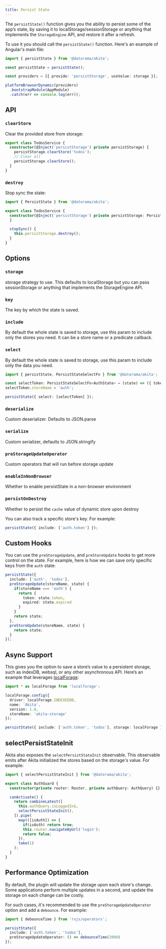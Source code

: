 ```yaml
---
title: Persist State
---
```


The `persistState()` function gives you the ability to persist some of the app’s state, by saving it to localStorage/sessionStorage or anything that implements the `StorageEngine` API, and restore it after a refresh.

To use it you should call the `persistState()` function. Here's an example of Angular's main file:

```ts title="main.ts"
import { persistState } from '@datorama/akita';

const persistState = persistState();

const providers = [{ provide: 'persistStorage', useValue: storage }];

platformBrowserDynamic(providers)
  .bootstrapModule(AppModule)
  .catch(err => console.log(err));
```

## API
### `clearStore`
Clear the provided store from storage:

```ts
export class TodosService {
  constructor(@Inject('persistStorage') private persistStorage) {
    persistStorage.clearStore('todos');
    // Clear all
    persistStorage.clearStore();
  }
}
```

### `destroy`
Stop sync the state:

```ts
import { PersistState } from '@datorama/akita';

export class TodosService {
  constructor(@Inject('persistStorage') private persistStorage: PersistState) {
  }

  stopSync() {
    this.persistStorage.destroy();
  }
}
```

## Options
### `storage`
storage strategy to use. This defaults to localStorage but you can pass sessionStorage or anything that implements the StorageEngine API.

### `key`
The key by which the state is saved.

### `include`
By default the whole state is saved to storage, use this param to include only the stores you need. It can be a store name or a predicate callback.

### `select`
By default the whole state is saved to storage, use this param to include only the data you need.

```ts
import { persistState, PersistStateSelectFn } from '@datorama/akita';

const selectToken: PersistStateSelectFn<AuthState> = (state) => ({ token: state.token });
selectToken.storeName = 'auth';

persistState({ select: [selectToken] });
```

### `deserialize`
Custom deserializer. Defaults to JSON.parse

### `serialize`
Custom serializer, defaults to JSON.stringify

### `preStorageUpdateOperator`
Custom operators that will run before storage update

### `enableInNonBrowser`
Whether to enable persistState in a non-browser environment

### `persistOnDestroy`
Whether to persist the `cache` value of dynamic store upon destroy


You can also track a specific store's key. For example:
```ts
persistState({ include: ['auth.token'] });
```

## Custom Hooks
You can use the `preStorageUpdate`, and `preStoreUpdate` hooks to get more control on the state.
For example, here is how we can save only specific keys from the `auth` state:

```ts
persistState({
  include: ['auth', 'todos'],
  preStorageUpdate(storeName, state) {
    if(storeName === 'auth') {
      return {
        token: state.token,
        expired: state.expired
      }
    }
    return state;
  },
  preStoreUpdate(storeName, state) {
    return state;
  }
});
```

## Async Support
This gives you the option to save a store’s value to a persistent storage, such as indexDB, websql, or any other asynchronous API. Here’s an example that leverages [localForage](https://github.com/localForage/localForage):
```ts
import * as localForage from 'localforage';

localForage.config({
  driver: localForage.INDEXEDDB,
  name: 'Akita',
  version: 1.0,
  storeName: 'akita-storage'
});

persistState({ include: ['auth.token', 'todos'], storage: localForage });
```

## selectPersistStateInit
Akita also exposes the `selectPersistStateInit` observable. This observable emits after Akita initialized the stores based on the storage's value. For example:

```ts
import { selectPersistStateInit } from '@datorama/akita';

export class AuthGuard {
  constructor(private router: Router, private authQuery: AuthQuery) {}

  canActivate() {
    return combineLatest([
      this.authQuery.isLoggedIn$,
      selectPersistStateInit(),
    ]).pipe(
      map(([isAuth]) => {
        if(isAuth) return true;
        this.router.navigateByUrl('login');
        return false;
      }),
      take(1)
    );
  }
}
```

## Performance Optimization
By default, the plugin will update the storage upon each store's change. Some applications perform multiple updates in a second, and update the storage on each change can be costly.

For such cases, it's recommended to use the `preStorageUpdateOperator` option and add a `debounce`. For example:

```ts
import { debounceTime } from 'rxjs/operators';

persistState({
  include: ['auth.token', 'todos'],
  preStorageUpdateOperator: () => debounceTime(2000)
});
```
